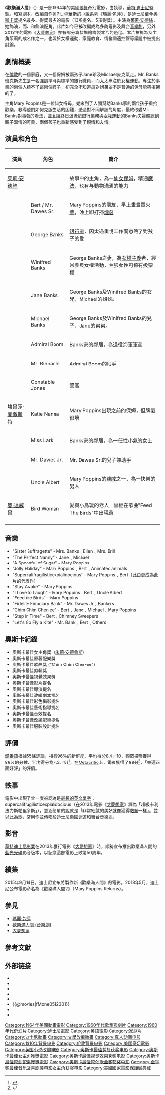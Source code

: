 {{about|由兒童小說《''Mary Poppins''》改編的電影動畫|該原著小說及其他改編作品|歡樂滿人間 (小說)}}
{{noteTA
|G1=Movie
|G2=Show
|1=zh-hk:魔法保姆;zh-tw:愛·滿人間
}}
{{Infobox Film
|name = 歡樂滿人間
| original_name  = {{lang|en|''Mary Poppins''}}
|image = Marypoppins.jpg
|director = {{link-en|羅伯·史蒂文遜|Robert Stevenson (director)}}
|producer = [[華特·迪士尼|華特·迪士尼]]<br />{{link-en|比爾·沃爾什|Bill Walsh (producer)}}
|writer = 比爾·沃爾什<br />{{link-en|Don DaGradi|Don DaGradi}}
|based_on = 《[[瑪麗·包萍|瑪麗·包萍]]》<br />''Mary Poppins''<br />作者：[[P·L·卓華斯|P·L·卓華斯]]
| music          = {{Plainlist|
* {{link-en|理查德·M·謝爾曼|Richard M. Sherman|理查德·謝爾曼}}{{small|（歌曲）}}
* {{link-en|羅伯特·B·謝爾曼|Robert B. Sherman|羅伯特·謝爾曼}}{{small|（歌曲）}}
* {{link-en|艾爾文·科斯塔爾|Irwin Kostal}}{{small|（配樂）}}
}}
| cinematography = {{link-en|艾華·科爾曼|Edward Colman (cinematographer)}}
| editing        = {{link-en|Cotton Warburton|Cotton Warburton}}
| studio         = [[華特迪士尼影業|華特迪士尼製片]]
|distributor = [[華特迪士尼工作室電影|博偉電影發行]]
|starring = [[茱莉·安德絲|茱莉·安德絲]]<br />{{link-en|迪克·凡·戴克|Dick Van Dyke}}<br />{{link-en|大衛·湯姆林森|David Tomlinson}}<br />{{link-en|葛萊妮絲·強斯|Glynis Johns}}
|released= {{flagicon|USA}} 1964年8月27日<br>{{flagicon|HK|1959}} 1965年10月21日
|runtime = 139分鐘
|country = {{USA}}
|language =[[英語|英語]]
|budget = 440萬～600万美元<ref name=digibits>{{cite web|url=http://www.thedigitalbits.com/columns/history-legacy--showmanship/mary-poppins-50th-anniv|title=Supercalifragilisticexpialidocious: Remembering "Mary Poppins" on its 50th Anniversary|author=Michael Coate|work=thedigitalbits.com|access-date=2019-02-07|archive-url=https://web.archive.org/web/20181202070754/http://www.thedigitalbits.com/columns/history-legacy--showmanship/mary-poppins-50th-anniv|archive-date=2018-12-02|dead-url=yes}}</ref>
|gross  = 1.03億美元<ref name=mojo>{{cite web|url=http://www.boxofficemojo.com/movies/?page=releases&id=marypoppins.htm|title=Mary Poppins (1964) – Release Summary – Box Office Mojo|work=boxofficemojo.com|access-date=2019-02-07|archive-date=2019-05-04|archive-url=https://web.archive.org/web/20190504062826/https://www.boxofficemojo.com/movies/?page=releases&id=marypoppins.htm|dead-url=no}}</ref>
|preceded_by = 
|followed_by = 《[[愛·滿人間|愛·滿人間]]》
| cn_name        = 欢乐满人间
| hk_name        = 歡樂滿人間
| tw_name        = 歡樂滿人間
}}

《'''歡樂滿人間'''》（{{lang-en|''Mary Poppins''}}）是一部1964年的美國[[歌舞片|歌舞]]奇幻電影，由{{link-en|羅伯·史蒂文遜|Robert Stevenson (director)}}執導，[[華特·迪士尼|華特·迪士尼]]監製。{{link-en|比爾·沃爾什|Bill Walsh (producer)}}和{{link-en|Don DaGradi|Don DaGradi}}寫劇本，改編自作家[[P·L·卓華斯|P·L·卓華斯]]的小說系列《[[瑪麗·包萍|瑪麗·包萍]]》，是迪士尼至今[[奧斯卡獎|奧斯卡獎]]提名最多、得獎最多的電影（13項提名、5項得獎）。主演為[[茱莉·安德絲|茱莉·安德絲]]，她飾演{{link-en|Mary Poppins (character)|Mary Poppins (character)|Mary Poppins}}，而{{link-en|迪克·凡·戴克|Dick Van Dyke}}、{{link-en|大衛·湯姆林森|David Tomlinson}}和{{link-en|葛萊妮絲·強斯|Glynis Johns}}飾演配角。此片如今已被改編成為多齣電影及舞台[[音樂劇|音樂劇]]，另外2013年的電影《[[大夢想家|大夢想家]]》亦有部分篇幅描繪籌製本片的過程。本片被視為女主角茱莉的成名作之一，也常於女權運動、家庭教育、情緒調適控管等議題中被提出討論。

== 劇情概要 ==
在[[倫敦|倫敦]]的一個家庭，又一個保姆被兩孩子Jane珍及Michael麥克氣走。Mr. Banks班克斯先生是一名強調準時與標準的銀行職員，而太太專注於女權運動。專注於事業的兩個人顧不了這兩個孩子，卻完全不知道這對姐弟並不是普通的保母能夠招架的了。

主角Mary Poppins是一位仙女褓母，她來到了人間幫助Banks家的兩位孩子重拾歡樂，教導他們如何克服生活的困難，透過對不同解讀的角度，最終改變Mr. Banks對事物的看法，並且讓終日汲汲於銀行業務與[[女權運動|女權運動]]的Banks夫婦體認到親子溫情的可貴，兩個孩子也重新感受到了親情和友情。

== 演員和角色 ==
{| class="wikitable" width="100%"
|- bgcolor="#CCCCCC"
! 演員 !! 角色 !! 簡介
|-
| [[茱莉·安德絲|茱莉·安德絲]] || {{link-en|瑪麗·包萍 (角色)|Mary Poppins (character)|Mary Poppins}} || 故事中的主角，為一[[仙女|仙女]][[保姆|保姆]]，精通[[魔法|魔法]]，也有与動物溝通的能力
|-
| {{link-en|迪克·凡·戴克|Dick Van Dyke}} || Bert / Mr. Dawes Sr. || Mary Poppins的朋友，早上畫畫賣[[火柴|火柴]]，晚上即打掃[[煙囪|煙囪]]
|-
| {{link-en|大衛·湯姆林森|David Tomlinson}} || George Banks || [[银行家|银行家]]，因太過重視工作而忽略了對孩子的愛
|-
| {{link-en|葛萊妮絲·強斯|Glynis Johns}} || Winifred Banks || George Banks之妻，為[[女權主義|女權主義]]者，經常參與女權活動，主張女性可擁有投票權
|-
| {{link-en|凱倫·杜特翠斯|Karen Dotrice}} || Jane Banks || George Banks及Winifred Banks的女兒，Michael的姐姐。
|-
| {{link-en|馬修·賈博|Matthew Garber}} || Michael Banks || George Banks及Winifred Banks的兒子，Jane的弟弟。
|-
| {{link-en|Reginald Owen|Reginald Owen}} || Admiral Boom || Banks家的鄰居，為退役海軍軍官
|-
| {{link-en|唐·巴克禮|Don Barclay (actor)}} || Mr. Binnacle || Admiral Boom的助手
|-
| {{link-en|阿圖·特里亞克|Arthur Treacher}} || Constable Jones || 警官
|-
| [[埃爾莎·蘭徹斯特|埃爾莎·蘭徹斯特]] || Katie Nanna || Mary Poppins出現之前的保姆，但脾氣很壞
|-
| {{link-en|瑪喬麗·本尼特|Marjorie Bennett}} || Miss Lark || Banks家的鄰居，為一任性小氣的女士
|-
| {{link-en|Arthur Malet|Arthur Malet}} || Mr. Dawes Jr. || Mr. Dawes Sr.的兒子兼助手
|-
| {{link-en|艾德·永利|Ed Wynn}} || Uncle Albert || Mary Poppins的親戚之一，為一快樂的男人
|-
| [[簡·達威爾|簡·達威爾]] || Bird Woman || 愛與小鳥玩的老人，曾經在歌曲"Feed The Birds"中出現過
|-
|}

== 音樂 ==
* "Sister Suffragette" - Mrs. Banks﹑Ellen﹑Mrs. Brill
* "The Perfect Nanny" - Jane﹑Michael
* "A Spoonful of Sugar" - Mary Poppins
* "Jolly Holiday" - Mary Poppins﹑Bert﹑Animated animals
* "Supercalifragilisticexpialidocious" - Mary Poppins﹑Bert〔此曲更成為此片的代表作〕
* "Stay Awake" - Mary Poppins
* "I Love to Laugh" - Mary Poppins﹑Bert﹑Uncle Albert 
* "Feed the Birds" - Mary Poppins
* "Fidelity Fiduciary Bank" - Mr. Dawes Jr﹑Bankers
* "Chim Chim Cher-ee" - Bert﹑Jane﹑Michael﹑Mary Poppins
* "Step in Time" - Bert﹑Chimney Sweepers
* "Let's Go Fly a Kite" - Mr. Bank﹑Bert﹑Others

== 奧斯卡紀錄 ==
* 奧斯卡最佳女主角獎（[[朱莉·安德鲁斯|朱莉·安德鲁斯]]）
* 奧斯卡最佳原著配樂獎
* 奧斯卡最佳歌曲獎 ("Chim Chim Cher-ee")
* 奧斯卡最佳剪輯獎
* 奧斯卡最佳視覺效果獎
* 奧斯卡最佳影片提名
* 奧斯卡最佳導演提名
* 奧斯卡最佳改編劇本提名
* 奧斯卡最佳彩色攝影提名
* 奧斯卡最佳藝術指導提名
* 奧斯卡最佳音效提名
* 奧斯卡最佳改編配樂提名
* 奧斯卡最佳服裝設計提名

== 評價 ==
[[爛番茄|爛番茄]]根據55條評論，持有96%的新鮮度，平均得分8.4／10，觀眾投票獲得86%的分數，平均得分為4.2／5[<ref>{{cite web|title=Mary Poppins|url=https://www.rottentomatoes.com/m/mary_poppins/|website=[[Rotten_Tomatoes|Rotten Tomatoes]]|publisher=[[Fandango_(公司)|Fandango]]|accessdate=2019-02-08|archive-date=2021-03-09|archive-url=https://web.archive.org/web/20210309215928/https://www.rottentomatoes.com/m/mary_poppins|dead-url=no}}</ref>。在[[Metacritic|Metacritic]]上，電影獲得了88分<ref>{{cite web|title=Mary Poppins|url=https://www.metacritic.com/movie/mary-poppins|website=[[Metacritic|Metacritic]]|accessdate=2019-02-08|archive-date=2020-11-11|archive-url=https://web.archive.org/web/20201111225401/https://www.metacritic.com/movie/mary-poppins|dead-url=no}}</ref>，「普遍正面好評」的評價。

== 軼事 ==
電影中出現了曾一度被認為是[[最長的英文單字|最長的英文單字]]：supercalifragilisticexpialidocious（在2013年電影《[[大夢想家|大夢想家]]》譯為「超級卡利法力斯帕里多斯」），意涵簡單的說就是「非常細膩的美好就像獲得[[救贖|救贖]]一樣」。並以此為歌，常用作並傳唱於[[迪士尼樂園|迪士尼樂園]][[巡遊|巡遊]]和舞台音樂劇。

== 影音 ==
[[華特迪士尼影業|華特迪士尼影業]]在2013年推行電影《[[大夢想家|大夢想家]]》時，順勢宣布推出歡樂滿人間的[[藍光光碟|藍光光碟]]影音版本，以紀念這部電影上映第50周年。

== 續集 ==
{{main|愛·滿人間}}
2015年9月14日，迪士尼宣布將製作新《歡樂滿人間》的電影。2018年5月，迪士尼公布電影命名為《歡樂滿人間2》（Mary Poppins Returns）。

== 參見 ==
* [[瑪麗·包萍|瑪麗·包萍]]
* [[歡樂滿人間_(音樂劇)|歡樂滿人間 (音樂劇)]]
* [[大夢想家|大夢想家]]
== 參考文獻 ==
{{Reflist|30em}}

== 外部链接 ==
* {{imdb title|id=0058331|title=歡樂滿人間}}
* {{rotten-tomatoes|id=mary_poppins}}
* {{mojo title|id=marypoppins}}
* {{amg movie|31639}}
* {{metacritic|mary-poppins}}
* {{@movies|fMone0512301}}
* {{douban}}
* {{Mtime|10854}}
{{蓝丝带奖最佳外语片}}
{{迪士尼動畫表}}
{{Authority control}}
[[Category:1964年美國動畫電影|Category:1964年美國動畫電影]]
[[Category:1960年代歌舞喜劇片|Category:1960年代歌舞喜劇片]]
[[Category:1960年代奇幻片|Category:1960年代奇幻片]]
[[Category:迪士尼電影|Category:迪士尼電影]]
[[Category:英語電影|Category:英語電影]]
[[Category:家庭片|Category:家庭片]]
[[Category:迪士尼動畫|Category:迪士尼動畫]]
[[Category:文學改編動畫|Category:文學改編動畫]]
[[Category:真人动画电影|Category:真人动画电影]]
[[Category:1910年背景电影|Category:1910年背景电影]]
[[Category:伦敦背景电影|Category:伦敦背景电影]]
[[Category:美國奇幻電影|Category:美國奇幻電影]]
[[Category:英国小说改编电影|Category:英国小说改编电影]]
[[Category:奥斯卡最佳剪辑获奖电影|Category:奥斯卡最佳剪辑获奖电影]]
[[Category:奧斯卡最佳女主角獲獎電影|Category:奧斯卡最佳女主角獲獎電影]]
[[Category:奥斯卡最佳视觉效果获奖电影|Category:奥斯卡最佳视觉效果获奖电影]]
[[Category:奧斯卡最佳原創配樂獲獎電影|Category:奧斯卡最佳原創配樂獲獎電影]]
[[Category:奥斯卡最佳原创歌曲奖获奖电影|Category:奥斯卡最佳原创歌曲奖获奖电影]]
[[Category:金球奖最佳音乐及喜剧类电影女主角获奖电影|Category:金球奖最佳音乐及喜剧类电影女主角获奖电影]]
[[Category:美國國家電影保護局典藏|Category:美國國家電影保護局典藏]]